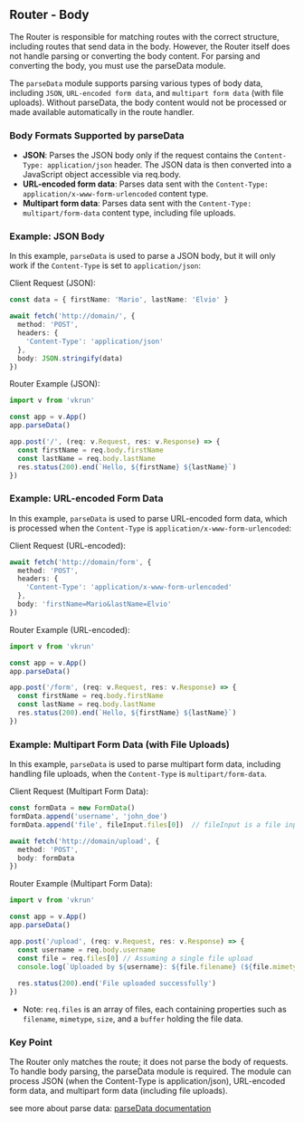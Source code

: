 ## Router - Body

The Router is responsible for matching routes with the correct structure, including routes that send data in the body. However, the Router itself does not handle parsing or converting the body content. For parsing and converting the body, you must use the parseData module.

The `parseData` module supports parsing various types of body data, including `JSON`, `URL-encoded form data`, and `multipart form data` (with file uploads). Without parseData, the body content would not be processed or made available automatically in the route handler.

### Body Formats Supported by parseData

- **JSON**: Parses the JSON body only if the request contains the `Content-Type: application/json` header. The JSON data is then converted into a JavaScript object accessible via req.body.
- **URL-encoded form data**: Parses data sent with the `Content-Type: application/x-www-form-urlencoded` content type.
- **Multipart form data**: Parses data sent with the `Content-Type: multipart/form-data` content type, including file uploads.

### Example: JSON Body

In this example, `parseData` is used to parse a JSON body, but it will only work if the `Content-Type` is set to `application/json`:

Client Request (JSON):

```ts
const data = { firstName: 'Mario', lastName: 'Elvio' }

await fetch('http://domain/', {
  method: 'POST',
  headers: {
    'Content-Type': 'application/json'
  },
  body: JSON.stringify(data)
})
```

Router Example (JSON):

```ts
import v from 'vkrun'

const app = v.App()
app.parseData()

app.post('/', (req: v.Request, res: v.Response) => {
  const firstName = req.body.firstName
  const lastName = req.body.lastName
  res.status(200).end(`Hello, ${firstName} ${lastName}`)
})
```

### Example: URL-encoded Form Data

In this example, `parseData` is used to parse URL-encoded form data, which is processed when the `Content-Type` is `application/x-www-form-urlencoded`:

Client Request (URL-encoded):

```ts
await fetch('http://domain/form', {
  method: 'POST',
  headers: {
    'Content-Type': 'application/x-www-form-urlencoded'
  },
  body: 'firstName=Mario&lastName=Elvio'
})
```

Router Example (URL-encoded):

```ts
import v from 'vkrun'

const app = v.App()
app.parseData()

app.post('/form', (req: v.Request, res: v.Response) => {
  const firstName = req.body.firstName
  const lastName = req.body.lastName
  res.status(200).end(`Hello, ${firstName} ${lastName}`)
})
```

### Example: Multipart Form Data (with File Uploads)

In this example, `parseData` is used to parse multipart form data, including handling file uploads, when the `Content-Type` is `multipart/form-data`.

Client Request (Multipart Form Data):

```ts
const formData = new FormData()
formData.append('username', 'john_doe')
formData.append('file', fileInput.files[0])  // fileInput is a file input element

await fetch('http://domain/upload', {
  method: 'POST',
  body: formData
})
```

Router Example (Multipart Form Data):

```ts
import v from 'vkrun'

const app = v.App()
app.parseData()

app.post('/upload', (req: v.Request, res: v.Response) => {
  const username = req.body.username
  const file = req.files[0] // Assuming a single file upload
  console.log(`Uploaded by ${username}: ${file.filename} (${file.mimetype})`)
  
  res.status(200).end('File uploaded successfully')
})
```

- Note: `req.files` is an array of files, each containing properties such as `filename`, `mimetype`, `size`, and a `buffer` holding the file data.

### Key Point

The Router only matches the route; it does not parse the body of requests. To handle body parsing, the parseData module is required. The module can process JSON (when the Content-Type is application/json), URL-encoded form data, and multipart form data (including file uploads).

see more about parse data: [parseData documentation](/parse-data/introduction)